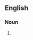 ==English==

===Noun===
{{head|en|noun form|head=[[spectator]] [[sport]]s}}

# {{plural of|spectator sport|lang=en}}